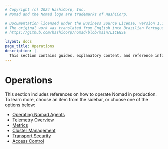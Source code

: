 ```yaml
---
# Copyright (c) 2024 HashiCorp, Inc.
# Nomad and the Nomad logo are trademarks of HashiCorp.

# Documentation licensed under the Business Source License, Version 1.1.
# The original work was translated from English into Brazilian Portuguese.
# https://github.com/hashicorp/nomad/blob/main/LICENSE

layout: docs
page_title: Operations
description: |-
  This section contains guides, explanatory content, and reference information for running Nomad in a production environment. Topics include stateful workloads, monitoring, benchmarking, key management, IPv6 support, federation, cluster management, access control, and transport security.
---
```


# Operations

This section includes references on how to operate Nomad in production. To
learn more, choose an item from the sidebar, or choose one of the options
below:

- [Operating Nomad Agents](/nomad/docs/operations/nomad-agent)
- [Telemetry Overview](/nomad/docs/operations/monitoring-nomad)
- [Metrics](/nomad/docs/operations/metrics-reference)
- [Cluster Management](/nomad/tutorials/manage-clusters)
- [Transport Security](/nomad/tutorials/transport-security)
- [Access Control](/nomad/tutorials/access-control)
